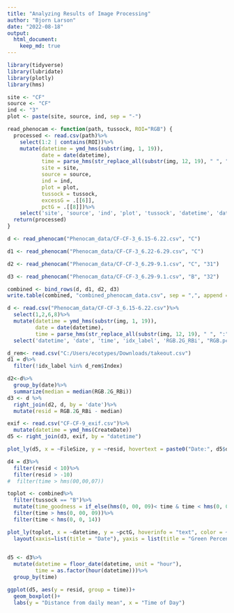 ```yaml
---
title: "Analyzing Results of Image Processing"
author: "Bjorn Larson"
date: "2022-08-18"
output:
  html_document:
    keep_md: true
---
```


```r
library(tidyverse)
library(lubridate)
library(plotly)
library(hms)
```

```r
site <- "CF" 
source <- "CF"
ind <- "3"
plot <- paste(site, source, ind, sep = "-")

read_phenocam <- function(path, tussock, ROI="RGB") {
  processed <- read.csv(path)%>%
    select(1:2 | contains(ROI))%>%
    mutate(datetime = ymd_hms(substr(img, 1, 19)),
           date = date(datetime),
           time = parse_hms(str_replace_all(substr(img, 12, 19), " ", ":")),
           site = site,
           source = source,
           ind = ind,
           plot = plot,
           tussock = tussock,
           excessG = .[[6]],
           pctG = .[[8]])%>%
    select('site', 'source', 'ind', 'plot', 'tussock', 'datetime', 'date', 'time', 'idx_label', 'excessG', "pctG")
  return(processed)
}

d <- read_phenocam("Phenocam_data/CF-CF-3_6.15-6.22.csv", "C")

d1 <- read_phenocam("Phenocam_data/CF-CF-3_6.22-6.29.csv", "C")

d2 <- read_phenocam("Phenocam_data/CF-CF-3_6.29-9.1.csv", "C", "31")

d3 <- read_phenocam("Phenocam_data/CF-CF-3_6.29-9.1.csv", "B", "32")

combined <- bind_rows(d, d1, d2, d3)
write.table(combined, "combined_phenocam_data.csv", sep = ",", append = TRUE, quote = FALSE, col.names = TRUE, row.names = FALSE)
```




```r
d <- read.csv("Phenocam_data/CF-CF-3_6.15-6.22.csv")%>%
  select(1,2,6,8)%>%
  mutate(datetime = ymd_hms(substr(img, 1, 19)),
         date = date(datetime),
         time = parse_hms(str_replace_all(substr(img, 12, 19), " ", ":")))%>%
  select('datetime', 'date', 'time', 'idx_label', 'RGB.2G_RBi', "RGB.pctG")
```

```r
d_rem<- read.csv("C:/Users/ecotypes/Downloads/takeout.csv")
d1 = d%>%
  filter(!idx_label %in% d_rem$Index)
```

```r
d2<-d%>%
  group_by(date)%>%
  summarize(median = median(RGB.2G_RBi))
d3 <- d %>%
  right_join(d2, d, by = 'date')%>%
  mutate(resid = RGB.2G_RBi - median)
```

```r
exif <- read.csv("CF-CF-9_exif.csv")%>%
  mutate(datetime = ymd_hms(CreateDate))
d5 <- right_join(d3, exif, by = "datetime")

plot_ly(d5, x = ~FileSize, y = ~resid, hovertext = paste0("Date:", d5$datetime))
```


```r
d4 = d3%>%
  filter(resid < 10)%>%
  filter(resid > -10)
#  filter(time > hms(00,00,07))
```


```r
toplot <- combined%>%
  filter(tussock == "B")%>%
  mutate(time_goodness = if_else(hms(0, 00, 09)< time & time < hms(0, 0, 14), "10:00-1:00", "Not 10:00-1:00"))
  filter(time > hms(0, 00, 09))%>%
  filter(time < hms(0, 0, 14))

plot_ly(toplot, x = ~datetime, y = ~pctG, hoverinfo = "text", color = ~time_goodness, hovertext = paste("Date: ", toplot$datetime, "<br>%G: ", toplot$pctG, "<br>Index: ", toplot$idx_label), type = "scatter", mode = "markers", colors = "Set1")%>%
  layout(xaxis=list(title = "Date"), yaxis = list(title = "Green Percent"))
  
```


```r
d5 <- d3%>%
  mutate(datetime = floor_date(datetime, unit = "hour"),
         time = as.factor(hour(datetime)))%>%
  group_by(time)

ggplot(d5, aes(y = resid, group = time))+
  geom_boxplot()+
  labs(y = "Distance from daily mean", x = "Time of Day")
```


